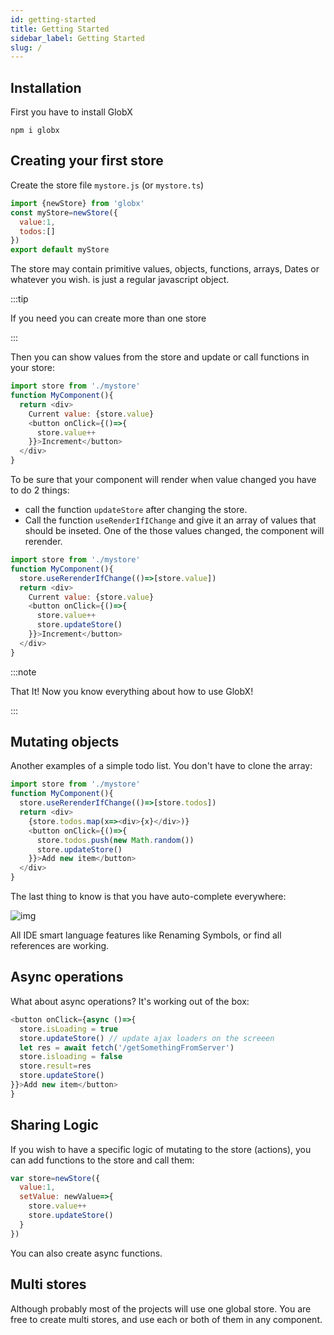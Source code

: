 ```yaml
---
id: getting-started
title: Getting Started
sidebar_label: Getting Started
slug: /
---
```


## Installation

First you have to install GlobX

```shell
npm i globx
```


## Creating your first store

Create the store file `mystore.js` (or `mystore.ts`)

```js
import {newStore} from 'globx'
const myStore=newStore({
  value:1,
  todos:[]
})
export default myStore
```

The store may contain primitive values, objects, functions, arrays, Dates or whatever you wish. is just a regular javascript object.

:::tip

If you need you can create more than one store

:::

Then you can show values from the store and update or call functions in your store:


```js
import store from './mystore'
function MyComponent(){
  return <div>
    Current value: {store.value}
    <button onClick={()=>{
      store.value++
    }}>Increment</button>
  </div>
}
```

To be sure that your component will render when value changed you have to do 2 things:

- call the function `updateStore` after changing the store.
- Call the function `useRenderIfIChange` and give it an array of values that should be inseted. One of the those values changed, the component will rerender.

```js {3,8}
import store from './mystore'
function MyComponent(){
  store.useRerenderIfChange(()=>[store.value])
  return <div>
    Current value: {store.value}
    <button onClick={()=>{
      store.value++
      store.updateStore()
    }}>Increment</button>
  </div>
}
```

:::note

That It! Now you know everything about how to use GlobX!

:::


## Mutating objects

Another examples of a simple todo list. You don't have to clone the array:

```javascript
import store from './mystore'
function MyComponent(){
  store.useRerenderIfChange(()=>[store.todos])
  return <div>
    {store.todos.map(x=><div>{x}</div>)}
    <button onClick={()=>{
      store.todos.push(new Math.random())
      store.updateStore()
    }}>Add new item</button>
  </div>
}
```

The last thing to know is that you have auto-complete everywhere:

![img](https://snipboard.io/bkl6nq.jpg)

All IDE smart language features like Renaming Symbols, or find all references are working.

## Async operations

What about async operations? It's working out of the box:

```javascript
<button onClick={async ()=>{
  store.isLoading = true
  store.updateStore() // update ajax loaders on the screeen
  let res = await fetch('/getSomethingFromServer')
  store.isloading = false
  store.result=res
  store.updateStore()
}}>Add new item</button>
}
```

## Sharing Logic

If you wish to have a specific logic of mutating to the store (actions), you can add functions to the store and call them:

```js
var store=newStore({
  value:1,
  setValue: newValue=>{
    store.value++
    store.updateStore()
  }
})
```

You can also create async functions.

## Multi stores

Although probably most of the projects will use one global store. You are free to create multi stores, and use each or both of them in any component.